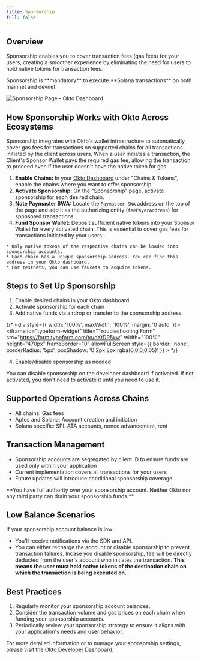 ```yaml
---
title: Sponsorship
full: false
---
```




## **Overview**

Sponsorship enables you to cover transaction fees (gas fees) for your users, creating a smoother experience by eliminating the need for users to hold native tokens for transaction fees.

<Callout title="Important" type="warn">
  Sponsorship is **mandatory** to execute **Solana transactions** on both mainnet and devnet.
</Callout>

![Sponsorship Page - Okto Dashboard](/images/dashboard-img-v2/dashboard-sponsorship-v2.png)

## **How Sponsorship Works with Okto Across Ecosystems**

Sponsorship integrates with Okto's wallet infrastructure to automatically cover gas fees for transactions on supported chains for all transactions initiated by the client across users. When a user initiates a transaction, the Client's Sponsor Wallet pays the required gas fee, allowing the transaction to proceed even if the user doesn't have the native token for gas.

<Callout type="info" title="Prerequisites">

1. **Enable Chains:** In your [Okto Dashboard](https://dashboard.okto.tech) under "Chains & Tokens", enable the chains where you want to offer sponsorship.
2. **Activate Sponsorship:** On the "Sponsorship" page, activate sponsorship for each desired chain.
3. **Note Paymaster SWA:** Locate the `Paymaster SWA` address on the top of the page and add it as the authorizing entity (`feePayerAddress`) for sponsored transactions.
4. **Fund Sponsor Wallet:** Deposit sufficient native tokens into your Sponsor Wallet for every activated chain. This is essential to cover gas fees for transactions initiated by your users.

</Callout>

<CollapsibleCallout type="note" title="Loading Funds to Sponsorship">

    * Only native tokens of the respective chains can be loaded into sponsorship accounts.  
    * Each chain has a unique sponsorship address. You can find this address in your Okto dashboard.  
    * For testnets, you can use faucets to acquire tokens. 

</CollapsibleCallout>

## Steps to Set Up Sponsorship
1. Enable desired chains in your Okto dashboard
2. Activate sponsorship for each chain
3. Add native funds via airdrop or transfer to the sponsorship address.

{/* 
  <CollapsibleCallout type="note" title="In case you're unable to obtain testnet tokens, you can request them by filling out the form below.">
    <div style={{ width: '100%', maxWidth: '100%', margin: '0 auto' }}>
      <iframe
        id="typeform-widget"
        title="Troubleshooting Form"
        src="https://form.typeform.com/to/oXtDR5xw"
        width="100%"
        height="470px"
        frameBorder="0"
        allowFullScreen
        style={{ 
          border: 'none', 
          borderRadius: '5px',
          boxShadow: '0 2px 8px rgba(0,0,0,0.05)'
        }}
      ></iframe>
    </div>
  </CollapsibleCallout> 
*/}

4. Enable/disable sponsorship as needed

<CollapsibleCallout type="tip" title="Sponsorship Necessity">

You can disable sponsorship on the developer dashboard if activated. If not activated, you don't need to activate it until you need to use it.

</CollapsibleCallout>

## Supported Operations Across Chains

- All chains: Gas fees
- Aptos and Solana: Account creation and initiation
- Solana specific: SPL ATA accounts, nonce advancement, rent

## Transaction Management

- Sponsorship accounts are segregated by client ID to ensure funds are used only within your application
- Current implementation covers all transactions for your users
- Future updates will introduce conditional sponsorship coverage

<Callout title="Note">
**You have full authority over your sponsorship account. Neither Okto nor any third party can drain your sponsorship funds.**
</Callout>

## Low Balance Scenarios
If your sponsorship account balance is low:
- You'll receive notifications via the SDK and API.
- You can either recharge the account or disable sponsorship to prevent transaction failures. Incase you disable sponsorship, fee will be directly deducted from the user's account who initiates the transaction. **This means the user must hold native tokens of the destination chain on which the transaction is being executed on.**


## Best Practices
1. Regularly monitor your sponsorship account balances.
2. Consider the transaction volume and gas prices on each chain when funding your sponsorship accounts.
3. Periodically review your sponsorship strategy to ensure it aligns with your application's needs and user behavior.

For more detailed information or to manage your sponsorship settings, please visit the [Okto Developer Dashboard](https://dashboard.okto.tech/paymaster).